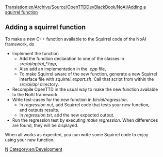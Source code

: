 [[Translation:en/Archive/Source/OpenTTDDevBlackBook/NoAI/Adding a squirrel function]]
{{en/Development/Navigation}}
==Adding a squirrel function==
To make a new C++ function available to the Squirrel code of the NoAI framework, do
* Implement the function
** Add the function declaration to one of the classes in ''src/ai/api/ai_*.hpp'',
** Also add an implementation in the ''.cpp'' file,
** To make Squirrel aware of the new function, generate a new Squirrel interface file with ''squirrel_export.sh''. Call that script from within the ''src/ai/api'' directory.
* Recompile OpenTTD in the usual way to make the new function available to the NoAI framework.
* Write test-cases for the new function in ''bin/ai/regression''.
** In ''regression.nut'', add Squirrel code that tests your new function, and outputs results.
** In ''regression.txt'', add the new expected output.
* Run the regression test by executing ''make regression''. When differences are found, they will be displayed.

When all works as expected, you can write some Squirrel code to enjoy using your new function.

[[Category:en/Archive/Source/OpenTTDDevBlackBook|N]]
[[Category:en/Development]]